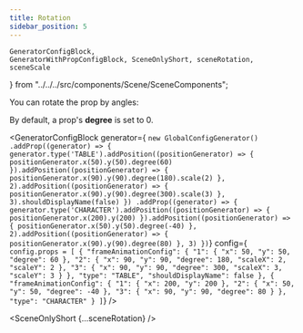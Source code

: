```yaml
---
title: Rotation
sidebar_position: 5
---
```


    GeneratorConfigBlock,
    GeneratorWithPropConfigBlock, SceneOnlyShort, sceneRotation,
    sceneScale
} from "../../../src/components/Scene/SceneComponents";

You can rotate the prop by angles:

By default, a prop's **degree** is set to 0.

<GeneratorConfigBlock
    generator={
`new GlobalConfigGenerator()
    .addProp((generator) => {
        generator.type('TABLE').addPosition((positionGenerator) => {
            positionGenerator.x(50).y(50).degree(60)
        }).addPosition((positionGenerator) => {
            positionGenerator.x(90).y(90).degree(180).scale(2)
        }, 2).addPosition((positionGenerator) => {
            positionGenerator.x(90).y(90).degree(300).scale(3)
        }, 3).shouldDisplayName(false)
    })
    .addProp((generator) => {
        generator.type('CHARACTER').addPosition((positionGenerator) => {
            positionGenerator.x(200).y(200)
        }).addPosition((positionGenerator) => {
            positionGenerator.x(50).y(50).degree(-40)
        }, 2).addPosition((positionGenerator) => {
            positionGenerator.x(90).y(90).degree(80)
        }, 3)
    })`}
    config={
        `config.props = [
      {
        "frameAnimationConfig": {
          "1": {
            "x": 50,
            "y": 50,
            "degree": 60
          },
          "2": {
            "x": 90,
            "y": 90,
            "degree": 180,
            "scaleX": 2,
            "scaleY": 2
          },
          "3": {
            "x": 90,
            "y": 90,
            "degree": 300,
            "scaleX": 3,
            "scaleY": 3
          }
        },
        "type": "TABLE",
        "shouldDisplayName": false
      },
      {
        "frameAnimationConfig": {
          "1": {
            "x": 200,
            "y": 200
          },
          "2": {
            "x": 50,
            "y": 50,
            "degree": -40
          },
          "3": {
            "x": 90,
            "y": 90,
            "degree": 80
          }
        },
        "type": "CHARACTER"
      }
    ]`} />

<SceneOnlyShort {...sceneRotation} />
